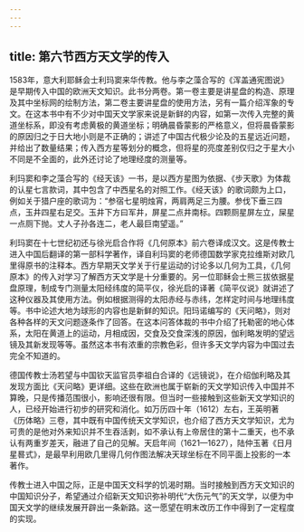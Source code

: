 ```yaml
---
---
---
```

title: 第六节西方天文学的传入
---



1583年，意大利耶稣会士利玛窦来华传教。他与李之藻合写的《浑盖通宪图说》是早期传入中国的欧洲天文知识。此书分两卷。第一卷主要是讲星盘的构造、原理及其中坐标网的绘制方法，第二卷主要讲星盘的使用方法，另有一篇介绍浑象的专文。在这本书中有不少对中国天文学家来说是新鲜的内容，如第一次传入完整的黄道坐标系，即没有考虑黄极的黄道坐标；明确晨昏蒙影的严格意义，但将晨昏蒙影的原因归之于日大地小则是不正确的；讲述了中国古代极少论及的五星远近问题，并给出了数量结果；传入西方星等划分的概念，但将星的亮度差别仅归之于星大小不同是不全面的，此外还讨论了地理经度的测量等。

利玛窦和李之藻合写的《经天该》一书，是以西方星图为依据、《步天歌》为体裁的认星七言款词，其中包含了中西星名的对照工作。《经天该》的歌词颇为上口，例如关于猎户座的歌词为：“参宿七星明烛宵，两肩两足三为腰。参伐下垂三四点，玉井四星右足交。玉井下方曰军井，屏星二点井南标。四颗厕星屏左立，屎星一点厕下抛。丈人子孙各连二，老人最巨南望遥。”

利玛窦在十七世纪初还与徐光启合作将《几何原本》前六卷译成汉文。这是传教士进入中国后翻译的第一部科学著作，译自利玛窦的老师德国数学家克拉维斯对欧几里得原书的注释本。西方早期天文学关于行星运动的讨论多以几何为工具，《几何原本》的传入对学习了解西方天文学是十分重要的。另一位耶稣会士熊三拔依据星盘原理，制成专门测量太阳经纬度的简平仪，徐光启的译著《简平仪说》就讲述了这种仪器及其使用方法。例如根据测得的太阳赤经与赤纬，怎样定时间与地理纬度等。书中论述大地为球形的内容也是新鲜的知识。阳玛诺编写的《天问略》，则对各种各样的天文问题逐条作了回答。在这本问答体裁的书中介绍了托勒密的地心体系，太阳在黄道上的运动，月相成因，交食及交食深浅的原因，伽利略发明的望远镜及其新发现等等。虽然这本书有浓重的宗教色彩，但许多天文学内容为中国过去完全不知道的。

德国传教士汤若望与中国钦天监官员李祖白合译的《远镜说》，在介绍伽利略及其发现方面比《天问略》更详细。这些在欧洲也属于崭新的天文学知识传入中国并不算晚，只是传播范围很小，影响还很有限。但当时一些接触到这些新天文学知识的人，已经开始进行初步的研究和消化。如万历四十年（1612）左右，王英明著《历体略》三卷，其中既有中国传统天文学知识，也介绍了西方天文学知识，尤为可贵的是他对外来知识并不生吞活剥，如不承认有上帝居住的第十二重天，也不承认有两重岁差天，融进了自己的见解。天启年间（1621—1627），陆仲玉著《日月星晷式》，是最早利用欧几里得几何作图法解决天球坐标在不同平面上投影的一本著作。

传教士进入中国之际，正是中国天文科学的饥渴时期。当时接触到西方天文知识的中国知识分子，希望通过介绍新天文知识弥补明代“大伤元气”的天文学，以便为中国天文学的继续发展开辟出一条新路。这一愿望在明末改历工作中得到了一定程度的实现。